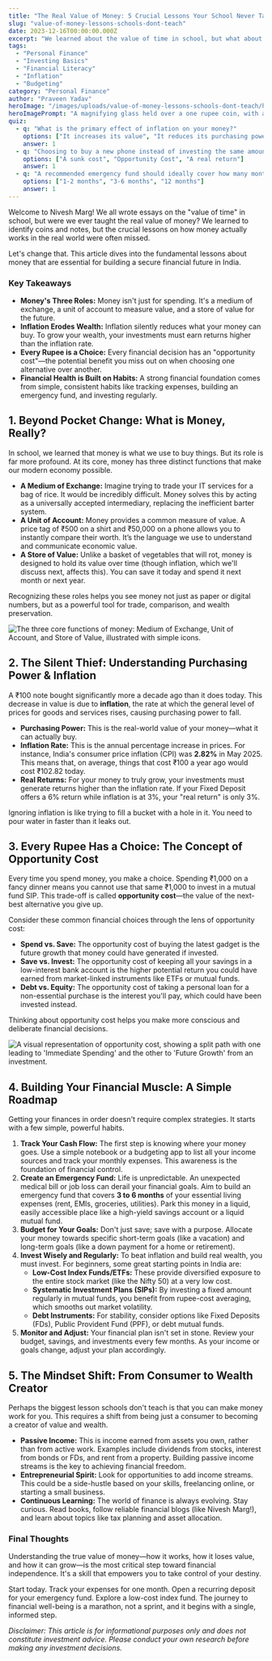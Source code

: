 ```yaml
---
title: "The Real Value of Money: 5 Crucial Lessons Your School Never Taught"
slug: "value-of-money-lessons-schools-dont-teach"
date: 2023-12-16T00:00:00.000Z
excerpt: "We learned about the value of time in school, but what about the value of money? This post breaks down the core concepts of money, from inflation and opportunity cost to practical steps for building wealth in India."
tags:
  - "Personal Finance"
  - "Investing Basics"
  - "Financial Literacy"
  - "Inflation"
  - "Budgeting"
category: "Personal Finance"
author: "Praveen Yadav"
heroImage: "/images/uploads/value-of-money-lessons-schools-dont-teach/hero-image.jpg"
heroImagePrompt: "A magnifying glass held over a one rupee coin, with a blurred background of Indian currency notes, symbolizing a closer look at the value of money."
quiz:
  - q: "What is the primary effect of inflation on your money?"
    options: ["It increases its value", "It reduces its purchasing power", "It has no effect"]
    answer: 1
  - q: "Choosing to buy a new phone instead of investing the same amount in a mutual fund is a classic example of...?"
    options: ["A sunk cost", "Opportunity Cost", "A real return"]
    answer: 1
  - q: "A recommended emergency fund should ideally cover how many months of essential living expenses?"
    options: ["1-2 months", "3-6 months", "12 months"]
    answer: 1
---
```


Welcome to Nivesh Marg! We all wrote essays on the "value of time" in school, but were we ever taught the real value of money? We learned to identify coins and notes, but the crucial lessons on how money actually works in the real world were often missed.

Let's change that. This article dives into the fundamental lessons about money that are essential for building a secure financial future in India.

### Key Takeaways
*   **Money's Three Roles:** Money isn't just for spending. It's a medium of exchange, a unit of account to measure value, and a store of value for the future.
*   **Inflation Erodes Wealth:** Inflation silently reduces what your money can buy. To grow your wealth, your investments must earn returns higher than the inflation rate.
*   **Every Rupee is a Choice:** Every financial decision has an "opportunity cost"—the potential benefit you miss out on when choosing one alternative over another.
*   **Financial Health is Built on Habits:** A strong financial foundation comes from simple, consistent habits like tracking expenses, building an emergency fund, and investing regularly.

## 1. Beyond Pocket Change: What is Money, Really?

In school, we learned that money is what we use to buy things. But its role is far more profound. At its core, money has three distinct functions that make our modern economy possible.

*   **A Medium of Exchange:** Imagine trying to trade your IT services for a bag of rice. It would be incredibly difficult. Money solves this by acting as a universally accepted intermediary, replacing the inefficient barter system.
*   **A Unit of Account:** Money provides a common measure of value. A price tag of ₹500 on a shirt and ₹50,000 on a phone allows you to instantly compare their worth. It’s the language we use to understand and communicate economic value.
*   **A Store of Value:** Unlike a basket of vegetables that will rot, money is designed to hold its value over time (though inflation, which we'll discuss next, affects this). You can save it today and spend it next month or next year.

Recognizing these roles helps you see money not just as paper or digital numbers, but as a powerful tool for trade, comparison, and wealth preservation.

![The three core functions of money: Medium of Exchange, Unit of Account, and Store of Value, illustrated with simple icons.](/images/uploads/value-of-money-lessons-schools-dont-teach/functions-of-money.png)

## 2. The Silent Thief: Understanding Purchasing Power & Inflation

A ₹100 note bought significantly more a decade ago than it does today. This decrease in value is due to **inflation**, the rate at which the general level of prices for goods and services rises, causing purchasing power to fall.

*   **Purchasing Power:** This is the real-world value of your money—what it can actually buy.
*   **Inflation Rate:** This is the annual percentage increase in prices. For instance, India's consumer price inflation (CPI) was **2.82%** in May 2025. This means that, on average, things that cost ₹100 a year ago would cost ₹102.82 today.
*   **Real Returns:** For your money to truly grow, your investments must generate returns higher than the inflation rate. If your Fixed Deposit offers a 6% return while inflation is at 3%, your "real return" is only 3%.

Ignoring inflation is like trying to fill a bucket with a hole in it. You need to pour water in faster than it leaks out.

## 3. Every Rupee Has a Choice: The Concept of Opportunity Cost

Every time you spend money, you make a choice. Spending ₹1,000 on a fancy dinner means you cannot use that same ₹1,000 to invest in a mutual fund SIP. This trade-off is called **opportunity cost**—the value of the next-best alternative you give up.

Consider these common financial choices through the lens of opportunity cost:
*   **Spend vs. Save:** The opportunity cost of buying the latest gadget is the future growth that money could have generated if invested.
*   **Save vs. Invest:** The opportunity cost of keeping all your savings in a low-interest bank account is the higher potential return you could have earned from market-linked instruments like ETFs or mutual funds.
*   **Debt vs. Equity:** The opportunity cost of taking a personal loan for a non-essential purchase is the interest you'll pay, which could have been invested instead.

Thinking about opportunity cost helps you make more conscious and deliberate financial decisions.

![A visual representation of opportunity cost, showing a split path with one leading to 'Immediate Spending' and the other to 'Future Growth' from an investment.](/images/uploads/value-of-money-lessons-schools-dont-teach/opportunity-cost-choice.png)

## 4. Building Your Financial Muscle: A Simple Roadmap

Getting your finances in order doesn't require complex strategies. It starts with a few simple, powerful habits.

1.  **Track Your Cash Flow:** The first step is knowing where your money goes. Use a simple notebook or a budgeting app to list all your income sources and track your monthly expenses. This awareness is the foundation of financial control.
2.  **Create an Emergency Fund:** Life is unpredictable. An unexpected medical bill or job loss can derail your financial goals. Aim to build an emergency fund that covers **3 to 6 months** of your essential living expenses (rent, EMIs, groceries, utilities). Park this money in a liquid, easily accessible place like a high-yield savings account or a liquid mutual fund.
3.  **Budget for Your Goals:** Don't just save; save with a purpose. Allocate your money towards specific short-term goals (like a vacation) and long-term goals (like a down payment for a home or retirement).
4.  **Invest Wisely and Regularly:** To beat inflation and build real wealth, you must invest. For beginners, some great starting points in India are:
    *   **Low-Cost Index Funds/ETFs:** These provide diversified exposure to the entire stock market (like the Nifty 50) at a very low cost.
    *   **Systematic Investment Plans (SIPs):** By investing a fixed amount regularly in mutual funds, you benefit from rupee-cost averaging, which smooths out market volatility.
    *   **Debt Instruments:** For stability, consider options like Fixed Deposits (FDs), Public Provident Fund (PPF), or debt mutual funds.
5.  **Monitor and Adjust:** Your financial plan isn't set in stone. Review your budget, savings, and investments every few months. As your income or goals change, adjust your plan accordingly.

## 5. The Mindset Shift: From Consumer to Wealth Creator

Perhaps the biggest lesson schools don't teach is that you can make money work for you. This requires a shift from being just a consumer to becoming a creator of value and wealth.

*   **Passive Income:** This is income earned from assets you own, rather than from active work. Examples include dividends from stocks, interest from bonds or FDs, and rent from a property. Building passive income streams is the key to achieving financial freedom.
*   **Entrepreneurial Spirit:** Look for opportunities to add income streams. This could be a side-hustle based on your skills, freelancing online, or starting a small business.
*   **Continuous Learning:** The world of finance is always evolving. Stay curious. Read books, follow reliable financial blogs (like Nivesh Marg!), and learn about topics like tax planning and asset allocation.

### Final Thoughts

Understanding the true value of money—how it works, how it loses value, and how it can grow—is the most critical step toward financial independence. It's a skill that empowers you to take control of your destiny.

Start today. Track your expenses for one month. Open a recurring deposit for your emergency fund. Explore a low-cost index fund. The journey to financial well-being is a marathon, not a sprint, and it begins with a single, informed step.

*Disclaimer: This article is for informational purposes only and does not constitute investment advice. Please conduct your own research before making any investment decisions.*
